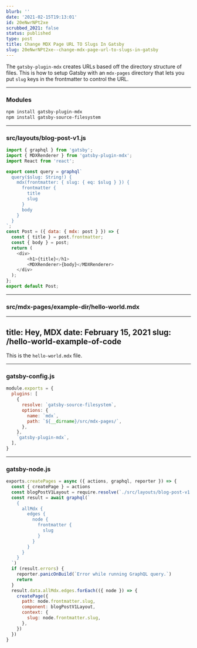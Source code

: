 ```yaml
---
blurb: ''
date: '2021-02-15T19:13:01'
id: 20eNwrNPt2xe
scrubbed_2021: false
status: published
type: post
title: Change MDX Page URL TO Slugs In Gatsby
slug: 20eNwrNPt2xe--change-mdx-page-url-to-slugs-in-gatsby
---
```


The `gatsby-plugin-mdx` creates URLs based off the directory structure of files. This is how to setup Gatsby with an `mdx-pages` directory that lets you put `slug` keys in the frontmatter to control the URL. 

--------------------------------------------------------------------------------

### Modules

```bash
npm install gatsby-plugin-mdx
npm install gatsby-source-filesystem
```

--------------------------------------------------------------------------------


### src/layouts/blog-post-v1.js

```javascript
import { graphql } from 'gatsby';
import { MDXRenderer } from 'gatsby-plugin-mdx';
import React from 'react';

export const query = graphql`
  query($slug: String!) {
    mdx(frontmatter: { slug: { eq: $slug } }) {
      frontmatter {
        title
        slug
      }
      body
    }
  }
`;
const Post = ({ data: { mdx: post } }) => {
  const { title } = post.frontmatter;
  const { body } = post;
  return (
    <div>
        <h1>{title}</h1>
        <MDXRenderer>{body}</MDXRenderer>
    </div>
  );
};
export default Post;
```

--------------------------------------------------------------------------------


### src/mdx-pages/example-dir/hello-world.mdx

---
title: Hey, MDX
date: February 15, 2021
slug: /hello-world-example-of-code
---

This is the `hello-world.mdx` file.


--------------------------------------------------------------------------------


### gatsby-config.js

```javascript
module.exports = {
  plugins: [
    {
      resolve: `gatsby-source-filesystem`,
      options: {
        name: `mdx`,
        path: `${__dirname}/src/mdx-pages/`,
      },
    },
    `gatsby-plugin-mdx`,
  ],
}
```


--------------------------------------------------------------------------------


### gatsby-node.js

```javascript
exports.createPages = async ({ actions, graphql, reporter }) => {
  const { createPage } = actions
  const blogPostV1Layout = require.resolve(`./src/layouts/blog-post-v1.js`)
  const result = await graphql(`
    {
      allMdx {
        edges {
          node {
            frontmatter {
              slug
            }
          }
        }
      }
    }
  `)
  if (result.errors) {
    reporter.panicOnBuild(`Error while running GraphQL query.`)
    return
  }
  result.data.allMdx.edges.forEach(({ node }) => {
    createPage({
      path: node.frontmatter.slug,
      component: blogPostV1Layout,
      context: {
        slug: node.frontmatter.slug,
      },
    })
  })
}
```
